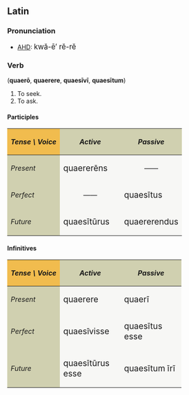 ==Latin==
===Pronunciation===
*[[AHD]]: <big> kw&#259;-&#275;&prime; r&#277;-r&#277; </big>

===Verb===
('''quaer&#333;''', '''quaerere''', '''quaes&#299;v&#299;''', '''quaes&#299;tum''')
# To seek.
# To ask.

====Participles====
{| cellpadding="5" border="1"
!style="background:#F1BC4E;"| ''Tense \ Voice''
!style="background:#D0D0B0;"| ''Active''
!style="background:#D0D0B0;"| ''Passive''
|-
!style="background:#D0D0B0;"| ''Present''
|style="background:#F7F7F5;" width=125px| <big> quaerer&#275;ns
|style="background:#F7F7F5;" align="center" width=125px| &mdash;&mdash;
|-
!style="background:#D0D0B0;"| ''Perfect''
|style="background:#F7F7F5;" align="center"| &mdash;&mdash;
|style="background:#F7F7F5;"| <big> quaes&#299;tus
|-
!style="background:#D0D0B0;"| ''Future''
|style="background:#F7F7F5;"| <big> quaes&#299;t&#363;rus
|style="background:#F7F7F5;"| <big> quaererendus
|}

====Infinitives====
{| cellpadding="5" border="1"
!style="background:#F1BC4E;"| ''Tense \ Voice''
!style="background:#D0D0B0;"| ''Active''
!style="background:#D0D0B0;"| ''Passive''
|-
!style="background:#D0D0B0;"| ''Present''
|style="background:#F7F7F5;" width=125px| <big> quaerere
|style="background:#F7F7F5;" width=125px| <big> quaer&#299;
|-
!style="background:#D0D0B0;"| ''Perfect''
|style="background:#F7F7F5;"| <big> quaes&#299;visse
|style="background:#F7F7F5;"| <big> quaes&#299;tus esse
|-
!style="background:#D0D0B0;"| ''Future''
|style="background:#F7F7F5;"| <big> quaes&#299;t&#363;rus esse
|style="background:#F7F7F5;"| <big> quaes&#299;tum &#299;r&#299;
|}